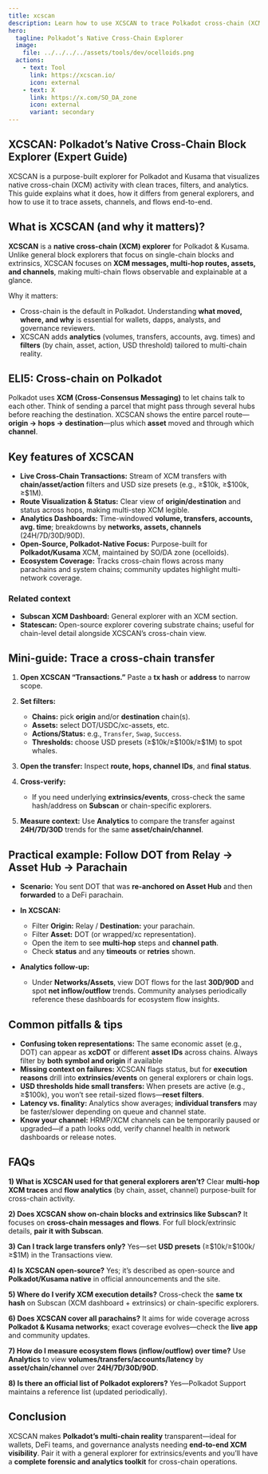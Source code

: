 ```yaml
---
title: xcscan
description: Learn how to use XCSCAN to trace Polkadot cross-chain (XCM) transfers, channels, and asset flows with filters and analytics.
hero:
  tagline: Polkadot’s Native Cross-Chain Explorer
  image: 
    file: ../../../../assets/tools/dev/ocelloids.png
  actions:
    - text: Tool
      link: https://xcscan.io/
      icon: external
    - text: X
      link: https://x.com/SO_DA_zone
      icon: external
      variant: secondary
---
```


## XCSCAN: Polkadot’s Native Cross-Chain Block Explorer (Expert Guide)

 XCSCAN is a purpose-built explorer for Polkadot and Kusama that visualizes native cross-chain (XCM) activity with clean traces, filters, and analytics. This guide explains what it does, how it differs from general explorers, and how to use it to trace assets, channels, and flows end-to-end.
 
## What is XCSCAN (and why it matters)?

**XCSCAN** is a **native cross-chain (XCM) explorer** for Polkadot & Kusama. Unlike general block explorers that focus on single-chain blocks and extrinsics, XCSCAN focuses on **XCM messages, multi-hop routes, assets, and channels**, making multi-chain flows observable and explainable at a glance. 

Why it matters:

* Cross-chain is the default in Polkadot. Understanding **what moved, where, and why** is essential for wallets, dapps, analysts, and governance reviewers.
* XCSCAN adds **analytics** (volumes, transfers, accounts, avg. times) and **filters** (by chain, asset, action, USD threshold) tailored to multi-chain reality. 

## ELI5: Cross-chain on Polkadot

Polkadot uses **XCM (Cross-Consensus Messaging)** to let chains talk to each other. Think of sending a parcel that might pass through several hubs before reaching the destination. XCSCAN shows the entire parcel route—**origin → hops → destination**—plus which **asset** moved and through which **channel**. 

## Key features of XCSCAN

* **Live Cross-Chain Transactions:** Stream of XCM transfers with **chain/asset/action** filters and USD size presets (e.g., ≥\$10k, ≥\$100k, ≥\$1M). 
* **Route Visualization & Status:** Clear view of **origin/destination** and status across hops, making multi-step XCM legible. 
* **Analytics Dashboards:** Time-windowed **volume, transfers, accounts, avg. time**; breakdowns by **networks, assets, channels** (24H/7D/30D/90D). 
* **Open-Source, Polkadot-Native Focus:** Purpose-built for **Polkadot/Kusama** XCM, maintained by SO/DA zone (ocelloids). 
* **Ecosystem Coverage:** Tracks cross-chain flows across many parachains and system chains; community updates highlight multi-network coverage. 

### Related context

* **Subscan XCM Dashboard:** General explorer with an XCM section.
* **Statescan:** Open-source explorer covering substrate chains; useful for chain-level detail alongside XCSCAN’s cross-chain view.  

## Mini-guide: Trace a cross-chain transfer

1. **Open XCSCAN “Transactions.”** Paste a **tx hash** or **address** to narrow scope.  
2. **Set filters:**

   * **Chains:** pick **origin** and/or **destination** chain(s).
   * **Assets:** select DOT/USDC/xc-assets, etc.
   * **Actions/Status:** e.g., `Transfer`, `Swap`, `Success`.
   * **Thresholds:** choose USD presets (≥\$10k/≥\$100k/≥\$1M) to spot whales. 
3. **Open the transfer:** Inspect **route, hops, channel IDs**, and **final status**.
4. **Cross-verify:**

   * If you need underlying **extrinsics/events**, cross-check the same hash/address on **Subscan** or chain-specific explorers.  
5. **Measure context:** Use **Analytics** to compare the transfer against **24H/7D/30D** trends for the same **asset/chain/channel**.  

## Practical example: Follow DOT from Relay → Asset Hub → Parachain

* **Scenario:** You sent DOT that was **re-anchored on Asset Hub** and then **forwarded** to a DeFi parachain.
* **In XCSCAN:**

  * Filter **Origin:** Relay / **Destination:** your parachain.
  * Filter **Asset:** DOT (or wrapped/xc representation).
  * Open the item to see **multi-hop** steps and **channel path**.
  * Check **status** and any **timeouts** or **retries** shown. 
* **Analytics follow-up:**

  * Under **Networks/Assets**, view DOT flows for the last **30D/90D** and spot **net inflow/outflow** trends. Community analyses periodically reference these dashboards for ecosystem flow insights.

## Common pitfalls & tips

* **Confusing token representations:** The same economic asset (e.g., DOT) can appear as **xcDOT** or different **asset IDs** across chains. Always filter by **both symbol and origin** if available 
* **Missing context on failures:** XCSCAN flags status, but for **execution reasons** drill into **extrinsics/events** on general explorers or chain logs.  
* **USD thresholds hide small transfers:** When presets are active (e.g., ≥\$100k), you won’t see retail-sized flows—**reset filters**.  
* **Latency vs. finality:** Analytics show averages; **individual transfers** may be faster/slower depending on queue and channel state.  
* **Know your channel:** HRMP/XCM channels can be temporarily paused or upgraded—if a path looks odd, verify channel health in network dashboards or release notes. 

 
## FAQs

**1) What is XCSCAN used for that general explorers aren’t?**
Clear **multi-hop XCM traces** and **flow analytics** (by chain, asset, channel) purpose-built for cross-chain activity.  

**2) Does XCSCAN show on-chain blocks and extrinsics like Subscan?**
It focuses on **cross-chain messages and flows**. For full block/extrinsic details, **pair it with Subscan**.  

**3) Can I track large transfers only?**
Yes—set **USD presets** (≥\$10k/≥\$100k/≥\$1M) in the Transactions view.  

**4) Is XCSCAN open-source?**
Yes; it’s described as open-source and **Polkadot/Kusama native** in official announcements and the site. 

**5) Where do I verify XCM execution details?**
Cross-check the **same tx hash** on Subscan (XCM dashboard + extrinsics) or chain-specific explorers.  

**6) Does XCSCAN cover all parachains?**
It aims for wide coverage across **Polkadot & Kusama networks**; exact coverage evolves—check the **live app** and community updates. 

**7) How do I measure ecosystem flows (inflow/outflow) over time?**
Use **Analytics** to view **volumes/transfers/accounts/latency** by **asset/chain/channel** over **24H/7D/30D/90D**.  

**8) Is there an official list of Polkadot explorers?**
Yes—Polkadot Support maintains a reference list (updated periodically). 
  
## Conclusion 

XCSCAN makes **Polkadot’s multi-chain reality** transparent—ideal for wallets, DeFi teams, and governance analysts needing **end-to-end XCM visibility**. Pair it with a general explorer for extrinsics/events and you’ll have a **complete forensic and analytics toolkit** for cross-chain operations.
 